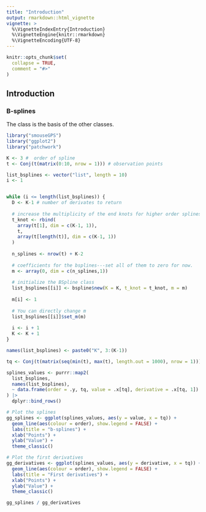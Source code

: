```yaml
---
title: "Introduction"
output: rmarkdown::html_vignette
vignette: >
  %\VignetteIndexEntry{Introduction}
  %\VignetteEngine{knitr::rmarkdown}
  %\VignetteEncoding{UTF-8}
---
```


```r
knitr::opts_chunk$set(
  collapse = TRUE,
  comment = "#>"
)
```

## Introduction

### B-splines

The class \code{bspline} is the basis of the other classes. 

```r
library("smouseGPS")
library("ggplot2")
library("patchwork")

K <- 3 #  order of spline
t <- Conj(t(matrix(0:10, nrow = 1))) # observation points

list_bsplines <- vector("list", length = 10)
i <- 1


while (i <= length(list_bsplines)) {
  D <- K-1 # number of derivates to return
  
  # increase the multiplicity of the end knots for higher order splines
  t_knot <- rbind(
    array(t[1], dim = c(K-1, 1)),
    t,
    array(t[length(t)], dim = c(K-1, 1))
  )
  
  n_splines <- nrow(t) + K-2
  
  # coefficients for the bsplines---set all of them to zero for now.
  m <- array(0, dim = c(n_splines,1))
  
  # initialize the BSpline class
  list_bsplines[[i]] <- bspline$new(K = K, t_knot = t_knot, m = m)
  
  m[i] <- 1
  
  # You can directly change m
  list_bsplines[[i]]$set_m(m)
  
  i <- i + 1
  K <- K + 1
}

names(list_bsplines) <- paste0("K", 3:(K-1))

tq <- Conj(t(matrix(seq(min(t), max(t), length.out = 1000), nrow = 1)))

splines_values <- purrr::map2(
  list_bsplines,
  names(list_bsplines),
  ~ data.frame(order = .y, tq, value = .x[tq], derivative = .x[tq, 1])
) |> 
  dplyr::bind_rows()

# Plot the splines
gg_splines <- ggplot(splines_values, aes(y = value, x = tq)) +
  geom_line(aes(colour = order), show.legend = FALSE) +
  labs(title = "b-splines") +
  xlab("Points") +
  ylab("Value") +
  theme_classic() 

# Plot the first derivatives
gg_derivatives <- ggplot(splines_values, aes(y = derivative, x = tq)) +
  geom_line(aes(colour = order), show.legend = FALSE) +
  labs(title = "First derivatives") +
  xlab("Points") +
  ylab("Value") +
  theme_classic()
```

```r
gg_splines / gg_derivatives
```
